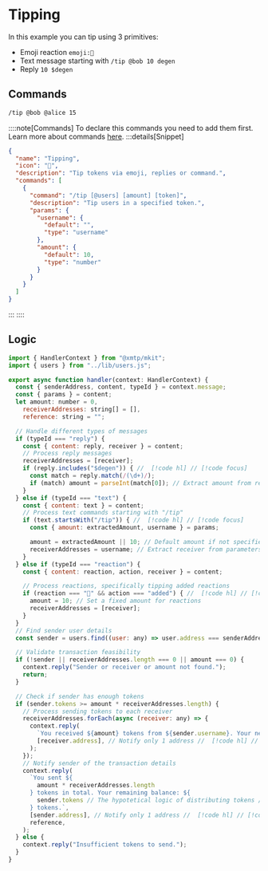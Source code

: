 # Tipping

In this example you can tip using 3 primitives:

- Emoji reaction `emoji:🎩`
- Text message starting with `/tip @bob 10 degen`
- Reply `10 $degen`

## Commands

```bash [cmd]
/tip @bob @alice 15
```

::::note[Commands]
To declare this commands you need to add them first. Learn more about commands [here](/concepts/commands).
:::details[Snippet]

```json
{
  "name": "Tipping",
  "icon": "🎩",
  "description": "Tip tokens via emoji, replies or command.",
  "commands": [
    {
      "command": "/tip [@users] [amount] [token]",
      "description": "Tip users in a specified token.",
      "params": {
        "username": {
          "default": "",
          "type": "username"
        },
        "amount": {
          "default": 10,
          "type": "number"
        }
      }
    }
  ]
}
```

:::
::::

## Logic

```jsx [src/handler/tipping.ts]
import { HandlerContext } from "@xmtp/mkit";
import { users } from "../lib/users.js";

export async function handler(context: HandlerContext) {
  const { senderAddress, content, typeId } = context.message;
  const { params } = content;
  let amount: number = 0,
    receiverAddresses: string[] = [],
    reference: string = "";

  // Handle different types of messages
  if (typeId === "reply") {
    const { content: reply, receiver } = content;
    // Process reply messages
    receiverAddresses = [receiver];
    if (reply.includes("$degen")) { //  [!code hl] // [!code focus]
      const match = reply.match(/(\d+)/);
      if (match) amount = parseInt(match[0]); // Extract amount from reply
    }
  } else if (typeId === "text") {
    const { content: text } = content;
    // Process text commands starting with "/tip"
    if (text.startsWith("/tip")) { //  [!code hl] // [!code focus]
      const { amount: extractedAmount, username } = params;

      amount = extractedAmount || 10; // Default amount if not specified
      receiverAddresses = username; // Extract receiver from parameters
    }
  } else if (typeId === "reaction") {
    const { content: reaction, action, receiver } = content;

    // Process reactions, specifically tipping added reactions
    if (reaction === "🎩" && action === "added") { //  [!code hl] // [!code focus]
      amount = 10; // Set a fixed amount for reactions
      receiverAddresses = [receiver];
    }
  }
  // Find sender user details
  const sender = users.find((user: any) => user.address === senderAddress);

  // Validate transaction feasibility
  if (!sender || receiverAddresses.length === 0 || amount === 0) {
    context.reply("Sender or receiver or amount not found.");
    return;
  }

  // Check if sender has enough tokens
  if (sender.tokens >= amount * receiverAddresses.length) {
    // Process sending tokens to each receiver
    receiverAddresses.forEach(async (receiver: any) => {
      context.reply(
        `You received ${amount} tokens from ${sender.username}. Your new balance is ${receiver.tokens} tokens.`,
        [receiver.address], // Notify only 1 address //  [!code hl] // [!code focus]
      );
    });
    // Notify sender of the transaction details
    context.reply(
      `You sent ${
        amount * receiverAddresses.length
      } tokens in total. Your remaining balance: ${
        sender.tokens // The hypotetical logic of distributing tokens //  [!code hl] // [!code focus]
      } tokens.`,
      [sender.address], // Notify only 1 address //  [!code hl] // [!code focus]
      reference,
    );
  } else {
    context.reply("Insufficient tokens to send.");
  }
}
```
